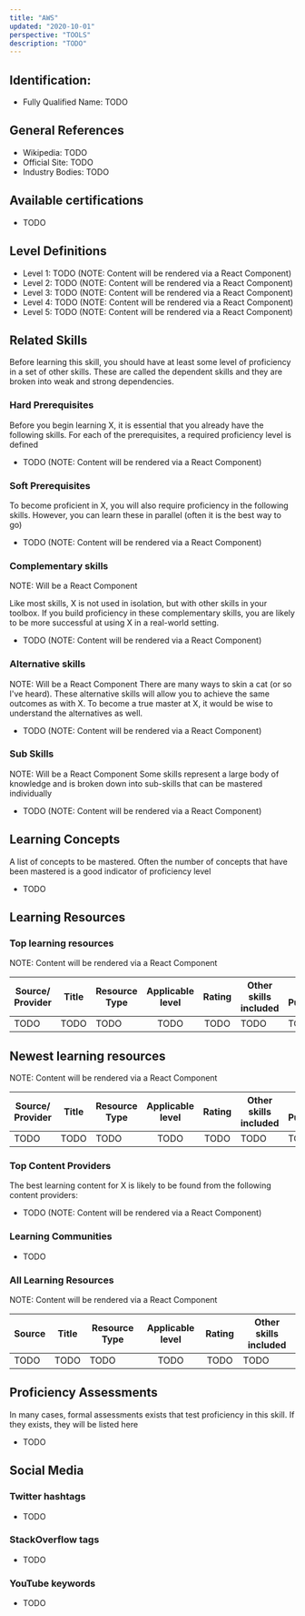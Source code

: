 ```yaml
---
title: "AWS"
updated: "2020-10-01"
perspective: "TOOLS"
description: "TODO"
---
```

## Identification:
- Fully Qualified Name: TODO

## General References
- Wikipedia: TODO
- Official Site: TODO
- Industry Bodies: TODO

## Available certifications
 - TODO

## Level Definitions

- Level 1: TODO (NOTE: Content will be rendered via a React Component)
- Level 2: TODO (NOTE: Content will be rendered via a React Component)
- Level 3: TODO (NOTE: Content will be rendered via a React Component)
- Level 4: TODO (NOTE: Content will be rendered via a React Component)
- Level 5: TODO (NOTE: Content will be rendered via a React Component)

## Related Skills
Before learning this skill, you should have at least some level of proficiency in a set of other skills. These are called the 
dependent skills and they are broken into weak and strong dependencies.

### Hard Prerequisites
Before you begin learning X, it is essential that you already have the following skills. For each of the prerequisites, a required proficiency level is defined

 - TODO (NOTE: Content will be rendered via a React Component)

### Soft Prerequisites
To become proficient in X, you will also require proficiency in the following skills. However, you can learn these in parallel (often it is the best way to go)

 - TODO (NOTE: Content will be rendered via a React Component)

### Complementary skills
NOTE: Will be a React Component

Like most skills, X is not used in isolation, but with other skills in your toolbox. If you build proficiency in these complementary skills, you are likely to be more successful at using X in a real-world setting.

 - TODO (NOTE: Content will be rendered via a React Component)

### Alternative skills
NOTE: Will be a React Component
There are many ways to skin a cat (or so I've heard). These alternative skills will allow you to achieve the same outcomes as with X. To become a true master at X, it would be wise to understand the alternatives as well.

 - TODO (NOTE: Content will be rendered via a React Component)

### Sub Skills
NOTE: Will be a React Component
Some skills represent a large body of knowledge and is broken down into sub-skills that can be mastered individually

 - TODO (NOTE: Content will be rendered via a React Component)

## Learning Concepts
A list of concepts to be mastered. Often the number of concepts that have been mastered is a good indicator of proficiency level

- TODO

## Learning Resources

### Top learning resources
NOTE: Content will be rendered via a React Component

| Source/ Provider | Title | Resource Type | Applicable level | Rating | Other skills included | Date Published |
| -----------------| ----- | ------------- |:----------------:|:------:| --------------------- | -------------- |
| TODO             | TODO  | TODO          | TODO             | TODO   | TODO                  | TODO           |

## Newest learning resources
NOTE: Content will be rendered via a React Component

| Source/ Provider | Title | Resource Type | Applicable level | Rating | Other skills included | Date Published |
| -----------------| ----- | ------------- |:----------------:|:------:| --------------------- | -------------- |
| TODO             | TODO  | TODO          | TODO             | TODO   | TODO                  | TODO           |

### Top Content Providers
The best learning content for X is likely to be found from the following content providers:

 - TODO (NOTE: Content will be rendered via a React Component)

### Learning Communities
 - TODO

### All Learning Resources
NOTE: Content will be rendered via a React Component

| Source | Title | Resource Type | Applicable level | Rating | Other skills included |
| -------| ----- | ------------- |:----------------:|:------:| --------------------- |
| TODO   | TODO  | TODO          | TODO             | TODO   | TODO                  |

## Proficiency Assessments
In many cases, formal assessments exists that test proficiency in this skill. If they exists, they will be listed here

 - TODO

## Social Media
### Twitter hashtags
- TODO
### StackOverflow tags
- TODO
### YouTube keywords
- TODO



